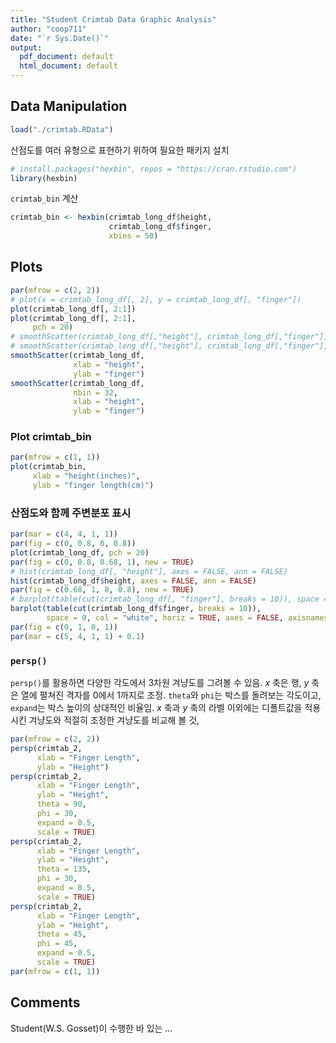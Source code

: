 ```yaml
---
title: "Student Crimtab Data Graphic Analysis"
author: "coop711"
date: "`r Sys.Date()`"
output:
  pdf_document: default
  html_document: default
---
```


## Data Manipulation

```r
load("./crimtab.RData")
```

산점도를  여러 유형으로 표현하기 위하여 필요한 패키지 설치

```r
# install.packages("hexbin", repos = "https://cran.rstudio.com")
library(hexbin)
```

`crimtab_bin` 계산

```r
crimtab_bin <- hexbin(crimtab_long_df$height, 
                      crimtab_long_df$finger, 
                      xbins = 50)
```

## Plots

```r
par(mfrow = c(2, 2))
# plot(x = crimtab_long_df[, 2], y = crimtab_long_df[, "finger"])
plot(crimtab_long_df[, 2:1])
plot(crimtab_long_df[, 2:1], 
     pch = 20)
# smoothScatter(crimtab_long_df[,"height"], crimtab_long_df[,"finger"], xlab = "height", ylab = "finger")
# smoothScatter(crimtab_long_df[,"height"], crimtab_long_df[,"finger"], nbin = 32, xlab = "height", ylab = "finger")
smoothScatter(crimtab_long_df, 
              xlab = "height", 
              ylab = "finger")
smoothScatter(crimtab_long_df, 
              nbin = 32, 
              xlab = "height", 
              ylab = "finger")
```

<P style = "page-break-before:always">

### Plot crimtab_bin

```r
par(mfrow = c(1, 1))
plot(crimtab_bin, 
     xlab = "height(inches)", 
     ylab = "finger length(cm)")
```

<P style = "page-break-before:always">

### 산점도와 함께 주변분포 표시

```r
par(mar = c(4, 4, 1, 1))
par(fig = c(0, 0.8, 0, 0.8))
plot(crimtab_long_df, pch = 20)
par(fig = c(0, 0.8, 0.68, 1), new = TRUE)
# hist(crimtab_long_df[, "height"], axes = FALSE, ann = FALSE)
hist(crimtab_long_df$height, axes = FALSE, ann = FALSE)
par(fig = c(0.68, 1, 0, 0.8), new = TRUE)
# barplot(table(cut(crimtab_long_df[, "finger"], breaks = 10)), space = 0, col = "white", horiz = TRUE, axes = FALSE, axisnames = FALSE)
barplot(table(cut(crimtab_long_df$finger, breaks = 10)), 
        space = 0, col = "white", horiz = TRUE, axes = FALSE, axisnames = FALSE)
par(fig = c(0, 1, 0, 1))
par(mar = c(5, 4, 1, 1) + 0.1)
```

<P style = "page-break-before:always">

### `persp()`

`persp()`를 활용하면 다양한 각도에서 3차원 겨냥도를 그려볼 수 있음. $x$ 축은 행, $y$ 축은 열에 펼쳐진 격자를 0에서 1까지로 조정. `theta`와 `phi`는 박스를 돌려보는 각도이고, `expand`는 박스 높이의 상대적인 비율임. $x$ 축과 $y$ 축의 라벨 이외에는 디폴트값을 적용시킨 겨냥도와 적절히 조정한 겨냥도를 비교해 볼 것,

```r
par(mfrow = c(2, 2))
persp(crimtab_2, 
      xlab = "Finger Length", 
      ylab = "Height")
persp(crimtab_2, 
      xlab = "Finger Length", 
      ylab = "Height", 
      theta = 90, 
      phi = 30, 
      expand = 0.5, 
      scale = TRUE)
persp(crimtab_2, 
      xlab = "Finger Length", 
      ylab = "Height", 
      theta = 135, 
      phi = 30, 
      expand = 0.5, 
      scale = TRUE)
persp(crimtab_2, 
      xlab = "Finger Length", 
      ylab = "Height", 
      theta = 45, 
      phi = 45, 
      expand = 0.5, 
      scale = TRUE)
par(mfrow = c(1, 1))
```

## Comments 
Student(W.S. Gosset)이 수행한 바 있는 ...

